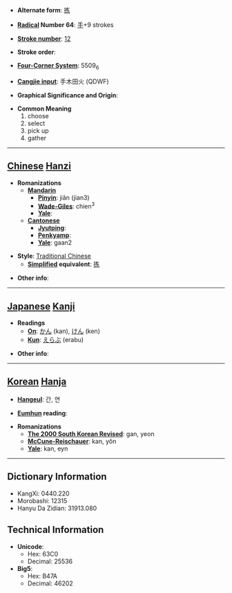 * '''Alternate form''': [[拣]]

* '''[[Wiktionary:Chinese radical index| Radical]] Number 64''': [[Wiktionary:Chinese radical index 手|手]]+9 strokes

* '''[[Wiktionary:Chinese total strokes index|Stroke number]]''': [[Wiktionary:Chinese total strokes index 12|12]]

* '''Stroke order''': 

* '''[[Wiktionary:Chinese four corner index|Four-Corner System]]''': 5509<sub>6</sub>

* '''[[Wiktionary:Chinese Cangjie index|Cangjie input]]''': 手木田火 (QDWF)

* '''Graphical Significance and Origin''': 

* '''Common Meaning'''
*#choose
*# select
*# pick up
*# gather


----

== [[Chinese]] [[Hanzi]] ==

* '''Romanizations'''
** '''[[Mandarin]]'''
*** '''[[Pinyin]]''': jiǎn (jian3)
*** '''[[Wade-Giles]]''': chien<sup>3</sup>
*** '''[[Yale]]''': 
** '''[[Cantonese]]'''
*** '''[[Jyutping]]''':
*** '''[[Penkyamp]]''': 
*** '''[[Yale]]''': gaan2

* '''Style''': [[Traditional Chinese]] 
** '''[[Simplified Chinese|Simplified]] equivalent''': [[拣]]

* '''Other info''': 

----

== [[Japanese]] [[Kanji]] ==

* '''Readings'''
** '''[[On]]''': [[かん]] (kan), [[けん]] (ken)
** '''[[Kun]]''': [[えらぶ]] (erabu)

* '''Other info''':  

----

== [[Korean]] [[Hanja]] ==

* '''[[Hangeul]]''': 간, 연

* '''[[Eumhun]] reading''': 

* '''Romanizations'''
** '''[[The 2000 South Korean Revised Romanization|The 2000 South Korean Revised]]''': gan, yeon
** '''[[McCune-Reischauer]]''': kan, yŏn
** '''[[Yale]]''': kan, eyn

----

== Dictionary Information ==

* KangXi: 0440.220
* Morobashi: 12315
* Hanyu Da Zidian: 31913.080

== Technical Information ==

* '''Unicode''':
** Hex: 63C0
** Decimal: 25536
* '''Big5''':
** Hex: B47A
** Decimal: 46202